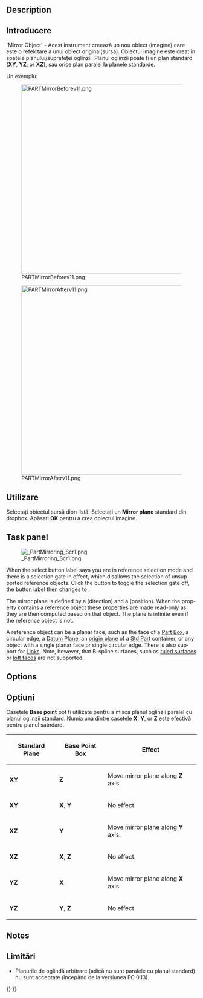 <languages/>

<div lang="en" dir="ltr" class="mw-content-ltr">
{{Docnav
|[[Part_Revolve|Revolve]]
|[[Part_Scale|Scale]]
|[[Part_Workbench|Part]]
|IconL=Part_Revolve.svg
|IconR=Part_Scale.svg
|IconC=Workbench_Part.svg
}}
</div>

<div class="mw-translate-fuzzy">
{{GuiCommand|Name=Part Mirror|MenuLocation=Part -> Mirror|Workbenches=[[Part Workbench|Part]]|SeeAlso=---}}
</div>

<div lang="en" dir="ltr" class="mw-content-ltr">
==Description==
</div> 

<div class="mw-translate-fuzzy">
==Introducere==
'Mirror Object' - Acest instrument creează un nou obiect (imagine) care este o refelctare a unui obiect original(sursa). Obiectul imagine este creat în spatele planului/suprafeței oglinzii.  Planul oglinzii poate fi un plan standard ('''XY''', '''YZ''', or '''XZ'''), sau orice plan paralel la planele standarde.
</div>

Un exemplu:

[[Image:PARTMirrorBeforev11.png|500px]]

<div lang="en" dir="ltr" class="mw-content-ltr">
{{Caption|Before}}
</div>

[[Image:PARTMirrorAfterv11.png|500px]]

<div lang="en" dir="ltr" class="mw-content-ltr">
{{Caption|After mirroring about YZ plane}}
</div>

<span id="Usage"></span>
==Utilizare==

<div class="mw-translate-fuzzy">
Selectați obiectul sursă dion listă.
Selectați un '''Mirror plane''' standard din  dropbox.
Apăsați '''OK''' pentru a crea obiectul imagine.
</div>

<div lang="en" dir="ltr" class="mw-content-ltr">
==Task panel==
</div>

[[Image: PartMirroring_Scr1.png|thumb|right]]

<div lang="en" dir="ltr" class="mw-content-ltr">
When the select button label says {{Button|Selecting}} you are in reference selection mode and there is a selection gate in effect, which disallows the selection of unsupported reference objects. Click the button to toggle the selection gate off, the button label then changes to {{Button|Select reference}}.
</div>

<div lang="en" dir="ltr" class="mw-content-ltr">
The mirror plane is defined by a {{PropertyData|Normal}} (direction) and a {{PropertyData|Base}} (position). When the {{PropertyData|Mirror Plane}} property contains a reference object these properties are made read-only as they are then computed based on that object. The plane is infinite even if the reference object is not.
</div>

<div lang="en" dir="ltr" class="mw-content-ltr">
A reference object can be a planar face, such as the face of a [[Part_Box|Part Box]], a circular edge, a [[PartDesign_Plane|Datum Plane]], an [[App_OriginGroupExtension|origin plane]] of a [[Std_Part|Std Part]] container, or any object with a single planar face or single circular edge. There is also support for [[App_Link|Links]]. Note, however, that B-spline surfaces, such as [[Part_RuledSurface|ruled surfaces]] or [[Part_Loft|loft faces]] are not supported.
</div>

<div lang="en" dir="ltr" class="mw-content-ltr">
==Options==
</div> 

<div class="mw-translate-fuzzy">
==Opțiuni==
Casetele '''Base point''' pot fi utilizate pentru a mișca planul oglinzii paralel cu planul oglinzii standard. Numia una dintre casetele '''X''', '''Y''', or '''Z''' este efectivă pentru planul satndard.
</div>

<div class="mw-translate-fuzzy">
{| class="wikitable" border="1"
!Standard Plane!!Base Point Box!!Effect
|- align="center" 
|'''XY'''||'''Z'''|| align="left" |Move mirror plane along '''Z''' axis.
|- align="center"
|'''XY'''||'''X''', '''Y'''|| align="left" |No effect.
|- align="center"
|'''XZ'''||'''Y'''|| align="left" |Move mirror plane along '''Y''' axis.
|- align="center"
|'''XZ'''||'''X''', '''Z'''|| align="left" |No effect.
|- align="center"
|'''YZ'''||'''X'''|| align="left" |Move mirror plane along '''X''' axis.
|- align="center"
|'''YZ'''||'''Y''', '''Z'''|| align="left" |No effect.
|}
</div>

<div lang="en" dir="ltr" class="mw-content-ltr">
==Notes==
</div>

<div class="mw-translate-fuzzy">
==Limitări==
* Planurile de oglindă arbitrare (adică nu sunt paralele cu planul standard) nu sunt acceptate (începând de la versiunea FC 0.13).
</div>


<div lang="en" dir="ltr" class="mw-content-ltr">
{{Docnav
|[[Part_Revolve|Revolve]]
|[[Part_Scale|Scale]]
|[[Part_Workbench|Part]]
|IconL=Part_Revolve.svg
|IconR=Part_Scale.svg
|IconC=Workbench_Part.svg
}}
</div>

{{Part Tools navi{{#translation:}}}}
{{Userdocnavi{{#translation:}}}}